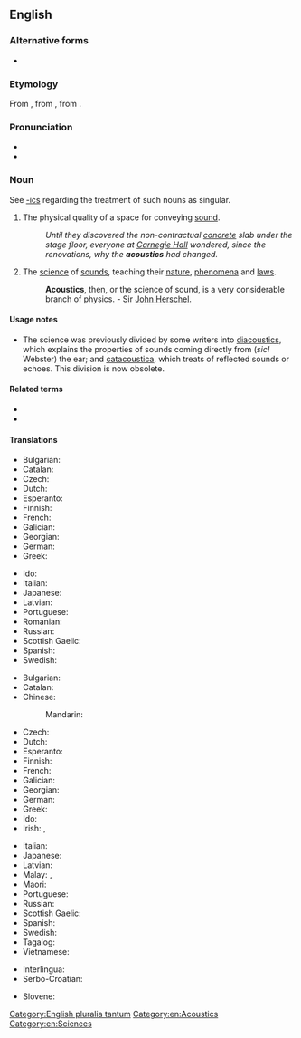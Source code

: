 ==English==

===Alternative forms===
* {{l|en|acousticks}} {{qualifier|obsolete}}

===Etymology===
From {{etyl|fr|en}} {{m|fr|acoustique}}, from {{etyl|grc|en}} {{m|grc|ἀκουστικός}}, from {{m|grc|ἀκούω||to hear}}.

===Pronunciation===
* {{IPA|/əˈkuːstɪks/|lang=en}}
* {{audio|en-us-acoustics.ogg|Audio (US)|lang=en}}

===Noun===
{{en-noun|-}}
See [[-ics]] regarding the treatment of such nouns as singular.

# The physical quality of a space for conveying [[sound]].
#: ''Until they discovered the non-contractual [[concrete]] slab under the stage floor, everyone at [[Wikipedia:Carnegie Hall|Carnegie Hall]] wondered, since the renovations, why the '''acoustics''' had changed.''
# {{lb|en|physics}} The [[science]] of [[sound]]s, teaching their [[nature]], [[phenomena]] and [[laws]].
#: '''Acoustics''', then, or the science of sound, is a very considerable branch of physics. - Sir [[Wikipedia:John Herschel|John Herschel]].

====Usage notes====
* The science was previously divided by some writers into [[diacoustics]], which explains the properties of sounds coming directly from (''sic!'' Webster) the ear; and [[catacoustica]], which treats of reflected sounds or echoes. This division is now obsolete.

====Related terms====
* {{l|en|acoustic}}
* {{l|en|mechanical wave}}

====Translations====
{{trans-top|quality of a space for doing music}}
* Bulgarian: {{t+|bg|акустика}}
* Catalan: {{t|ca|acústica|f}}
* Czech: {{t+|cs|akustika|f}}
* Dutch: {{t+|nl|akoestiek|m}}
* Esperanto: {{t|eo|akustiko}}
* Finnish: {{t+|fi|akustiikka}}
* French: {{t+|fr|acoustique|f}}
* Galician: {{t+|gl|acústica|f}}
* Georgian: {{t|ka|აკუსტიკა}}
* German: {{t+|de|Akustik|f}}
* Greek: {{t+|el|ακουστική|f|sc=Grek}}
{{trans-mid}}
* Ido: {{t+|io|akustiko}}
* Italian: {{t+|it|acustica}}
* Japanese: {{t+|ja|音響|tr=onkyō}}
* Latvian: {{t|lv|akustika|f}}
* Portuguese: {{t+|pt|acústica|f}}
* Romanian: {{t+|ro|acustică|f}}
* Russian: {{t+|ru|аку́стика|f}}
* Scottish Gaelic: {{t|gd|fuaimearrachd|f}}
* Spanish: {{t+|es|acústica|f}}
* Swedish: {{t+|sv|akustik|c}}
{{trans-bottom}}

{{trans-top|physics: a science of sounds}}
* Bulgarian: {{t+|bg|акустика}}
* Catalan: {{t|ca|acústica|f}}
* Chinese:
*: Mandarin: {{t+|cmn|声学}}
* Czech: {{t+|cs|akustika|f}}
* Dutch: {{t+|nl|akoestiek|m}}
* Esperanto: {{t|eo|akustiko}}
* Finnish: {{t+|fi|akustiikka}}
* French: {{t+|fr|acoustique|f}}
* Galician: {{t+|gl|acústica|f}}
* Georgian: {{t|ka|აკუსტიკა}}
* German: {{t+|de|Akustik|f}}
* Greek: {{t+|el|ακουστική|f|sc=Grek}}
* Ido: {{t+|io|akustiko}}
* Irish: {{t|ga|fuaimeolaíocht|f}}, {{t|ga|acústaic|f}}
{{trans-mid}}
* Italian: {{t+|it|acustica}}
* Japanese: {{t|ja|音響学|tr=onkyōgaku}}
* Latvian: {{t|lv|akustika|f}}
* Malay: {{t|ms|akustik}}, {{t|ms|kaji bunyi}}
* Maori: {{t|mi|mātai oro}}
* Portuguese: {{t+|pt|acústica|f}}
* Russian: {{t+|ru|аку́стика|f}}
* Scottish Gaelic: {{t|gd|fuaimearrachd|f}}
* Spanish: {{t+|es|acústica|f}}
* Swedish: {{t+|sv|akustik|c}}
* Tagalog: {{t|tl|tunugan}}
* Vietnamese: {{t|vi|âm học}}
{{trans-bottom}}

{{checktrans-top}}
* Interlingua: {{t-check|ia|acustica}}
* Serbo-Croatian: {{t+check|sh|akustika|f}}
{{trans-mid}}
* Slovene: {{t+check|sl|akustika|f}}
{{trans-bottom}}

[[Category:English pluralia tantum]]
[[Category:en:Acoustics]]
[[Category:en:Sciences]]
